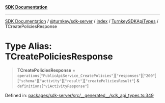 [**SDK Documentation**](../../../../../../README.mdx)

***

[SDK Documentation](../../../../../../packages.mdx) / [@turnkey/sdk-server](../../../../README.mdx) / [index](../../../README.mdx) / [TurnkeySDKApiTypes](../README.mdx) / TCreatePoliciesResponse

# Type Alias: TCreatePoliciesResponse

> **TCreatePoliciesResponse** = `operations`\[`"PublicApiService_CreatePolicies"`\]\[`"responses"`\]\[`"200"`\]\[`"schema"`\]\[`"activity"`\]\[`"result"`\]\[`"createPoliciesResult"`\] & `definitions`\[`"v1ActivityResponse"`\]

Defined in: [packages/sdk-server/src/\_\_generated\_\_/sdk\_api\_types.ts:349](https://github.com/tkhq/sdk/blob/fd49bfe86475c8603b3eb385aa101efa36fa32fc/packages/sdk-server/src/__generated__/sdk_api_types.ts#L349)
